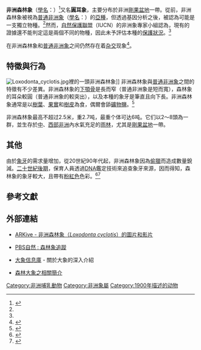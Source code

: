 {{Distinguish|普通非洲象}}
{{Speciesbox
| image = Loxodontacyclotis.jpg
| status = CR
| status_system = IUCN3.1
| status_ref =<ref name=iucn>{{cite iucn |title=''Loxodonta cyclotis.'' |author1=Gobush, K.S. |author2=Edwards, C.T.T. |author3=Maisels, F. |author4=Wittemeyer, G. |author5=Balfour, D. |author6=Taylor, R.D. |date=2021 |page=e.T181007989A181019888 |access-date=25 March 2021 |url=https://www.iucnredlist.org/species/181007989/181019888}}</ref>
| taxon= Loxodonta cyclotis
| authority = [[保羅·梅特橘|Matschie]], 1900
| range_map = Loxodonta cyclotis map.svg
| range_map_caption = 分布範圍
}}

'''非洲森林象'''（[[學名|學名]]：{{lang|la|''Loxodonta cyclotis''}}）<ref name=msw3>{{MSW3 Shoshani|pages=91| id=11500010}}</ref>又名'''圓耳象'''，主要分布於非洲[[剛果盆地|剛果盆地]]一帶。從前，非洲森林象被視為[[普通非洲象|普通非洲象]]（[[學名|學名]]：{{lang|la|''Loxodonta africana''}}）的[[亞種|亞種]]，但透過基因分析之後，被認為可能是一支獨立物種。<ref name=msw3/>然而，[[自然保護聯盟|自然保護聯盟]]（IUCN）的非洲象專家小組認為，現有的證據還不能判定這是兩個不同的物種，因此未予評估本種的[[保護狀況|保護狀況]]。<ref name=iucn/>

在非洲森林象和[[普通非洲象|普通非洲象]]之间仍然存在着[[杂交|杂交]]现象<ref>{{cite news | url=http://www.sciscape.org/news_detail.php?news_id=2649 | title=生物：不止一種非洲象 | accessdate=2010-12-22 | author=Gene | date=Dec 22, 2010 | publisher=Sciscape | deadurl=yes | archiveurl=https://web.archive.org/web/20120210192140/http://sciscape.org/news_detail.php?news_id=2649 | archivedate=2012-02-10 }}</ref>。

== 特徵與行為 ==
[[Image:Loxodonta_cyclotis.jpg|thumb]]裡的一頭非洲森林象]] 
非洲森林象與[[普通非洲象|普通非洲象]]之間的特徵有不少差異。非洲森林象的[[下顎骨|下顎骨]]是長而窄（普通非洲象是短而寬），森林象的耳朵較圓（普通非洲象的較突出），以及本種的象牙是筆直且向下長。非洲森林象通常是以[[樹葉|樹葉]]、[[果實|果實]]和[[樹皮|樹皮]]為食，偶爾會舔[[礦物鹽|礦物鹽]]。<ref name= Debruyne>{{cite journal | author = Debruyne R, van Holt A, Barriel V & Tassy P | year = 2003 | title = Status of the so-called African pygmy elephant (''Loxodonta pumilio'' (NOACK 1906)): phylogeny of cytochrome b and mitochondrial control region sequences | journal = Comptes Rendus de Biologie | volume = 326 | issue = 7 | pages = 687–69 | pmid = 14556388}}</ref>

非洲森林象最高不超过2.5米，重2.7吨，最重个体可达6吨。它们以2～8頭為一群，並生存於[[中部非洲|中]]、[[西部非洲|西部非洲]]內水氣充足的[[雨林|雨林]]，尤其是[[剛果盆地|剛果盆地]]一帶。

== 其他 ==
由於[[象牙|象牙]]的需求量增加，從20世紀90年代起，非洲森林象因為[[偷獵|偷獵]]而造成數量銳減。[[二十世紀|二十世紀後期]]，保育人員透過[[DNA|DNA]]鑑定技術來追查象牙來源，因而得知，森林象的象牙較大，且帶有[[粉紅色|粉紅色]]色彩。<ref>{{cite journal | author = Barnes RFW, Beardsley K, Michelmore F, Barnes KL, Alers MPT and Blom A | year = 1997 | title = Estimating Forest Elephant Numbers with Dung Counts and a Geographic Information System | journal = The Journal of Wildlife Management | volume = 61 | issue = 4 | pages = 1384–1393 | url = http://www.jstor.org/pss/3802142 | publisher = Allen Press | access-date = 2010-07-17 | archive-date = 2020-03-16 | archive-url = https://web.archive.org/web/20200316030858/https://www.jstor.org/stable/3802142 | dead-url = no }}</ref><ref>{{cite journal | author = Barnes RFW, Alers MPT and Blom A | year = 1995 | title = A review of the status of forest elephants ''Loxodonta africana'' in central Africa | journal = Biological Conservation | volume = 71 | issue = 2 | pages = 125–132 | url = http://www.sciencedirect.com/science?_ob=ArticleURL&_udi=B6V5X-4007DK3-15&_user=10&_rdoc=1&_fmt=&_orig=search&_sort=d&_docanchor=&view=c&_rerunOrigin=scholar.google&_acct=C000050221&_version=1&_urlVersion=0&_userid=10&md5=a336f70e473be30469af9ae1761d91de | access-date = 2010-07-17 | archive-url = https://archive.today/20130202000343/http://www.sciencedirect.com/science?_ob=ArticleURL&_udi=B6V5X-4007DK3-15&_user=10&_rdoc=1&_fmt=&_orig=search&_sort=d&_docanchor=&view=c&_rerunOrigin=scholar.google&_acct=C000050221&_version=1&_urlVersion=0&_userid=10&md5=a336f70e473be30469af9ae1761d91de | archive-date = 2013-02-02 | dead-url = yes }}</ref>

== 參考文獻 ==
{{reflist|2}}

== 外部連結 ==
{{commons+cat|Loxodonta_cyclotis|非洲森林象|Loxodonta_cyclotis}}
{{wikispecies|Loxodonta cyclotis}}
* {{en}}[https://web.archive.org/web/20060301171419/http://www.arkive.org/species/GES/mammals/Loxodonta_cyclotis/ ARKive - 非洲森林象（''Loxodonta cyclotis''）的圖片和影片]
* {{en}}[http://www.pbs.org/wnet/nature/deepjungle/episode1_blake.html PBS自然 : 森林象追蹤]
* {{en}}[http://elephant.elehost.com/About_Elephants/about_elephants.htm 大象信息庫] {{Wayback|url=http://elephant.elehost.com/About_Elephants/about_elephants.htm |date=20090318112402 }} - 關於大象的深入介紹
* {{en}}[http://www.birds.cornell.edu/brp/elephant/index.html 森林大象之相關簡介] {{Wayback|url=http://www.birds.cornell.edu/brp/elephant/index.html |date=20111028053118 }} 
{{象科|state=collapsed}}
{{Taxonbar|from=Q189514}}


[[Category:非洲哺乳動物|Category:非洲哺乳動物]]
[[Category:非洲象屬|Category:非洲象屬]]
[[Category:1900年描述的动物|Category:1900年描述的动物]]